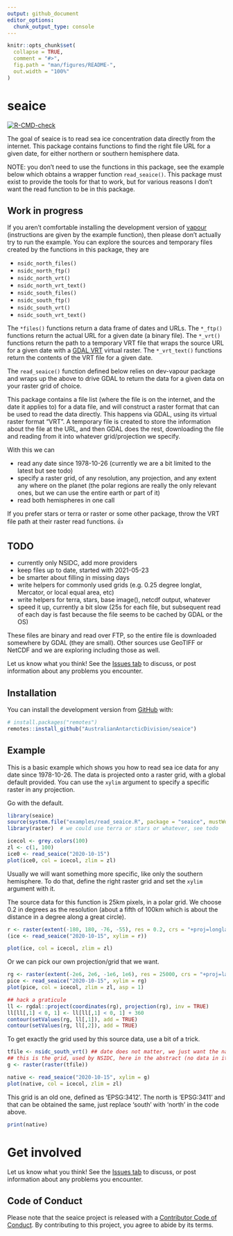 ```yaml
---
output: github_document
editor_options: 
  chunk_output_type: console
---
```


<!-- README.md is generated from README.Rmd. Please edit that file -->

```r
knitr::opts_chunk$set(
  collapse = TRUE,
  comment = "#>",
  fig.path = "man/figures/README-",
  out.width = "100%"
)
```

# seaice

<!-- badges: start -->
[![R-CMD-check](https://github.com/AustralianAntarcticDivision/seaice/workflows/R-CMD-check/badge.svg)](https://github.com/AustralianAntarcticDivision/seaice/actions)
<!-- badges: end -->

The goal of seaice is to read sea ice concentration data directly from the internet. This package contains functions to 
find the right file URL for a given date, for either northern or southern hemisphere data. 

NOTE: you don't need to use the functions in this package, see the example below which obtains a wrapper function `read_seaice()`. This
package must exist to provide the tools for that to work, but for various reasons I don't want the read function to be in this package.

## Work in progress

If you aren't comfortable installing the development version of [vapour](https://github.com/hypertidy/vapour.git) (instructions are given by the example function), then please don't actually try to run the example. You can explore the sources and temporary files created by the functions in this package, they are 

- `nsidc_north_files()`
- `nsidc_north_ftp()`
- `nsidc_north_vrt()`
- `nsidc_north_vrt_text()`
- `nsidc_south_files()`
- `nsidc_south_ftp()`
- `nsidc_south_vrt()`
- `nsidc_south_vrt_text()`

The `*files()` functions return a data frame of dates and URLs. The `*_ftp()` functions return the actual URL for a given date (a binary file). The `*_vrt()` functions return the path to a temporary VRT file that wraps the source URL for a given date with a [GDAL VRT](https://gdal.org/drivers/raster/vrt.html) virtual raster. The `*_vrt_text()` functions return the contents of the VRT file for a given date. 

The `read_seaice()` function defined below relies on dev-vapour package and wraps up the above to drive GDAL to return the data for a given data on your raster grid of choice. 


This package contains a file list (where the file is on the internet, and the date it applies to) for a data file, and will
construct a raster format that can be used to read the data directly. This happens via GDAL, using its virtual raster format "VRT". A temporary file is created to store the information about the file at the URL, and then GDAL does the rest, downloading the file and reading from it into whatever grid/projection we specify. 

With this we can 

- read any date since 1978-10-26 (currently we are a bit limited to the latest but see todo)
- specify a raster grid, of any resolution, any projection, and any extent any where on the planet (the polar regions are really the only relevant ones, but we can use the entire earth or part of it)
- read both hemispheres in one call

If you prefer stars or terra or raster or some other package, throw the VRT file path at their raster read functions. 👍

## TODO

- currently only NSIDC, add more providers
- keep files up to date, started with 2021-05-23
- be smarter about filling in missing days
- write helpers for commonly used grids (e.g. 0.25 degree longlat, Mercator, or local equal area, etc)
- write helpers for terra, stars, base image(), netcdf output, whatever
- speed it up, currently a bit slow (25s for each file, but subsequent read of each day is fast because the file seems to be 
cached by GDAL or the OS)

These files are binary and read over FTP, so the entire file is downloaded somewhere by GDAL (they are small). Other sources use GeoTIFF or NetCDF and we are exploring including those as well. 



Let us know what you think!  See the [Issues tab](https://github.com/AustralianAntarcticDivision/seaice/issues) to discuss, or post information about any problems you encounter.



## Installation

You can install the development version from [GitHub](https://github.com/) with:

``` r
# install.packages("remotes")
remotes::install_github("AustralianAntarcticDivision/seaice")
```

## Example

This is a basic example which shows you how to read sea ice data for any date since 1978-10-26. The data is projected onto 
a raster grid, with a global default provided. You can use the `xylim` argument to specify a specific raster in any projection. 

Go with the default.

```r
library(seaice)
source(system.file("examples/read_seaice.R", package = "seaice", mustWork = TRUE))
library(raster)  # we could use terra or stars or whatever, see todo 

icecol <- grey.colors(100)
zl <- c(1, 100)
ice0 <- read_seaice("2020-10-15")
plot(ice0, col = icecol, zlim = zl)
```

Usually we will want something more specific, like only the southern hemisphere.  To do that, define the right raster grid
and set the `xylim` argument with it. 

The source data for this function is 25km pixels, in a polar grid. We choose 0.2 in degrees as the resolution (about a fifth of 100km which is about the distance in a degree along a great circle). 

```r
r <- raster(extent(-180, 180, -76, -55), res = 0.2, crs = "+proj=longlat")
(ice <- read_seaice("2020-10-15", xylim = r))

plot(ice, col = icecol, zlim = zl)
```

Or we can pick our own projection/grid that we want. 

```r
rg <- raster(extent(-2e6, 2e6, -1e6, 1e6), res = 25000, crs = "+proj=laea +lat_0=-60 +lon_0=180")
pice <- read_seaice("2020-10-15", xylim = rg)
plot(pice, col = icecol, zlim = zl, asp = 1)

## hack a graticule
ll <- rgdal::project(coordinates(rg), projection(rg), inv = TRUE)
ll[ll[,1] < 0, 1] <- ll[ll[,1] < 0, 1] + 360
contour(setValues(rg, ll[,1]), add = TRUE)
contour(setValues(rg, ll[,2]), add = TRUE)

```


To get exactly the grid used by this source data, use a bit of a trick. 

```r
tfile <- nsidc_south_vrt() ## date does not matter, we just want the native grid specification so get the VRT
## this is the grid, used by NSIDC, here in the abstract (no data in it)
g <- raster(raster(tfile))

native <- read_seaice("2020-10-15", xylim = g)
plot(native, col = icecol, zlim = zl)
```

This grid is an old one, defined as 'EPSG:3412'. The north is 'EPSG:3411' and that can be obtained the same, just replace 'south' with 'north' in the code above. 

```r
print(native)
```


# Get involved


Let us know what you think!  See the [Issues tab](https://github.com/AustralianAntarcticDivision/seaice/issues) to discuss, or post information about any problems you encounter.




## Code of Conduct
  
Please note that the seaice project is released with a [Contributor Code of Conduct](https://contributor-covenant.org/version/2/0/CODE_OF_CONDUCT.html). By contributing to this project, you agree to abide by its terms.
